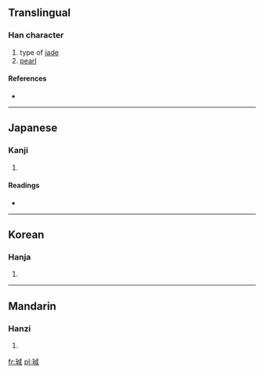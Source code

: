 ==Translingual==

===Han character===
{{Han char|rn=96|rad=玉|as=07|sn=11|four=|canj=一土戈竹尸 (MGIHS)}}

# type of [[jade]]
# [[pearl]]

====References====
* {{Han ref|kx=0732.120|dkj=20994|dj=1143.130|hdz=21110.080|uh=73F9|ud=29689}}

----

==Japanese==

===Kanji===
{{ja-kanji|grade=|rs=玉07}}

# {{defn|Japanese|sort=玉07}}

====Readings====
* {{ja-readings|on=[[せい]] (sei), [[じょう]] (jō)|kun=[[たま]] (tama)}}

----

==Korean==

===Hanja===
{{ko-hanja|hangeul=성|eumhun=|rv=seong|mr=sŏng|y=seng}}

# {{defn|Korean|sort=玉07}}

----

==Mandarin==

===Hanzi===
{{cmn-hanzi|pin=[[chéng]] ([[cheng2]])|wg=ch'eng<sup>2</sup>}}

# {{defn|Mandarin|sort=玉07}}

[[fr:珹]]
[[pl:珹]]